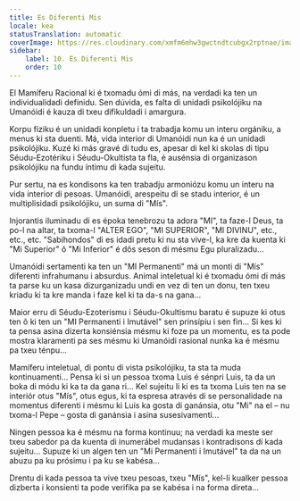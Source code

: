 ```yaml
---
title: Es Diferenti Mis
locale: kea
statusTranslation: automatic
coverImage: https://res.cloudinary.com/xmfm6mhw3gwctndtcubgx2rptnae/image/upload/v1740468922/small_cover_tratado_de_psicologia_revolucionaria_a4c0dca4e0.webp
sidebar:
    label: 10. Es Diferenti Mis
    order: 10
---
```

El Mamíferu Racional ki é txomadu ómi di más, na verdadi ka ten un individualidadi definidu. Sen dúvida, es falta di unidadi psikolójiku na Umanóidi é kauza di txeu difikuldadi i amargura.

Korpu fíziku é un unidadi konpletu i ta trabadja komu un interu orgániku, a menus ki sta duenti. Má, vida interior di Umanóidi nun ka é un unidadi psikolójiku. Kuzé ki más gravé di tudu es, apesar di kel ki skolas di tipu Séudu-Ezotériku i Séudu-Okultista ta fla, é ausénsia di organizason psikolójiku na fundu íntimu di kada sujeitu.

Pur sertu, na es kondisons ka ten trabadju armoniózu komu un interu na vida interior di pesoas. Umanóidi, arespeitu di se stadu interior, é un multiplisidadi psikolójiku, un suma di "Mís".

Injorantis iluminadu di es époka tenebrozu ta adora "MI", ta faze-l Deus, ta po-l na altar, ta txoma-l "ALTER EGO", "MI SUPERIOR", "MI DIVINU", etc., etc., etc. "Sabihondos" di es idadi pretu ki nu sta vive-l, ka kre da kuenta ki "Mi Superior" ô "Mi Inferior" é dôs seson di mésmu Egu pluralizadu...

Umanóidi sertamenti ka ten un "MI Permanenti" má un monti di "Mís" diferenti infrahumanu i absurdus. Animal inteletual ki é txomadu ómi di más ta parse ku un kasa dizurganizadu undi en vez di ten un donu, ten txeu kriadu ki ta kre manda i faze kel ki ta da-s na gana...

Maior erru di Séudu-Ezoterismu i Séudu-Okultismu baratu é supuze ki otus ten ô ki ten un "MI Permanenti i Imutável" sen prinsípiu i sen fin... Si kes ki ta pensa asina dizerta konsiénsia mésmu ki foze pa un momentu, es ta pode mostra klaramenti pa ses mésmu ki Umanóidi rasional nunka ka é mésmu pa txeu ténpu...

Mamíferu inteletual, di pontu di vista psikolójiku, ta sta ta muda kontinuamenti... Pensa ki si un pessoa txoma Luis é sénpri Luis, ta da un boka di módu ki ka ta da gana ri... Kel sujeitu li ki es ta txoma Luis ten na se interiór otus "Mís", otus egus, ki ta espresa através di se personalidade na momentus diferenti i mésmu ki Luis ka gosta di ganánsia, otu "Mi" na el – nu txoma-l Pepe – gosta di ganánsia i asina susesivamenti...

Ningen pessoa ka é mésmu na forma kontinuu; na verdadi ka meste ser txeu sabedor pa da kuenta di inumerábel mudansas i kontradisons di kada sujeitu... Supuze ki un algen ten un "Mi Permanenti i Imutável" ta da na un abuzu pa ku prósimu i pa ku se kabésa...

Drentu di kada pessoa ta vive txeu pesoas, txeu "Mís", kel-li kualker pessoa dizberta i konsienti ta pode verifika pa se kabésa i na forma direta...

